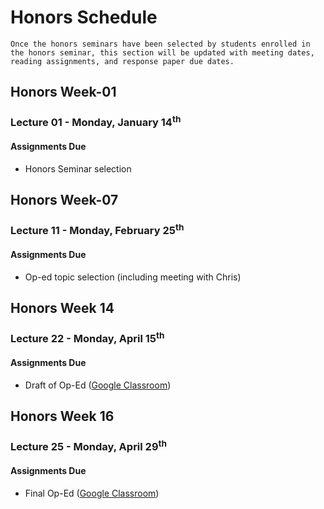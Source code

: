 # Honors Schedule

```block
Once the honors seminars have been selected by students enrolled in the honors seminar, this section will be updated with meeting dates, reading assignments, and response paper due dates.
```

## Honors Week-01 {-}

### Lecture 01 - Monday, January 14^th^ {-}

#### Assignments Due {-}

* Honors Seminar selection

## Honors Week-07 {-}

### Lecture 11 - Monday, February 25^th^ {-}

#### Assignments Due {-}

* Op-ed topic selection (including meeting with Chris)

## Honors Week 14 {-}

### Lecture 22 - Monday, April 15^th^ {-}

#### Assignments Due {-}

* Draft of Op-Ed (<a href="" target="_blank">Google Classroom</a>)

## Honors Week 16 {-}

### Lecture 25 - Monday, April 29^th^ {-}

#### Assignments Due {-}

* Final Op-Ed (<a href="" target="_blank">Google Classroom</a>)
